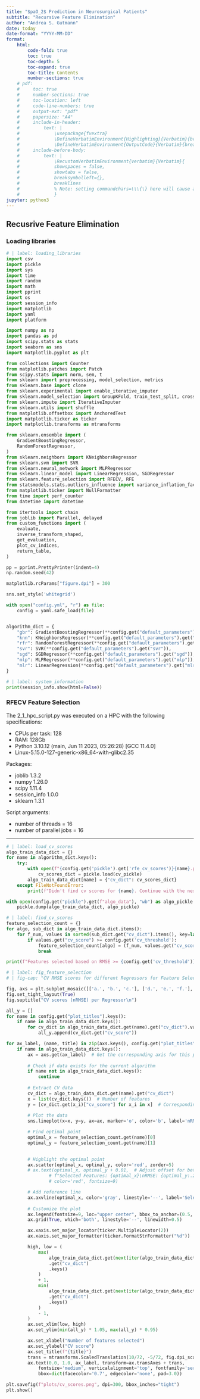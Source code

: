 ```yaml
---
title: "$paO_2$ Prediction in Neurosurgical Patients" 
subtitle: "Recursive Feature Elimination"
author: "Andrea S. Gutmann"
date: today
date-format: "YYYY-MM-DD"
format:
    html: 
        code-fold: true
        toc: true
        toc-depth: 5
        toc-expand: true
        toc-title: Contents
        number-sections: true
    # pdf:
    #     toc: true
    #     number-sections: true
    #     toc-location: left
    #     code-line-numbers: true
    #     output-ext: "pdf"
    #     papersize: "A4"
    #     include-in-header: 
    #         text: |
    #             \usepackage{fvextra}
    #             \DefineVerbatimEnvironment{Highlighting}{Verbatim}{breaklines,commandchars=\\\{\}}
    #             \DefineVerbatimEnvironment{OutputCode}{Verbatim}{breaklines,commandchars=\\\{\}}
    #     include-before-body:
    #         text: |
    #             \RecustomVerbatimEnvironment{verbatim}{Verbatim}{
    #             showspaces = false,
    #             showtabs = false,
    #             breaksymbolleft={},
    #             breaklines
    #             % Note: setting commandchars=\\\{\} here will cause an error 
    #             }
jupyter: python3
---
```

## Recusrive Feature Elimination

### Loading libraries
```python
# | label: loading_libraries
import csv
import pickle
import sys
import time
import random
import math
import pprint
import os
import session_info
import matplotlib
import yaml
import platform

import numpy as np
import pandas as pd
import scipy.stats as stats
import seaborn as sns
import matplotlib.pyplot as plt

from collections import Counter
from matplotlib.patches import Patch
from scipy.stats import norm, sem, t
from sklearn import preprocessing, model_selection, metrics
from sklearn.base import clone
from sklearn.experimental import enable_iterative_imputer
from sklearn.model_selection import GroupKFold, train_test_split, cross_val_score
from sklearn.impute import IterativeImputer
from sklearn.utils import shuffle
from matplotlib.offsetbox import AnchoredText
import matplotlib.ticker as ticker
import matplotlib.transforms as mtransforms

from sklearn.ensemble import (
    GradientBoostingRegressor,
    RandomForestRegressor,
)
from sklearn.neighbors import KNeighborsRegressor
from sklearn.svm import SVR
from sklearn.neural_network import MLPRegressor
from sklearn.linear_model import LinearRegression, SGDRegressor
from sklearn.feature_selection import RFECV, RFE
from statsmodels.stats.outliers_influence import variance_inflation_factor
from matplotlib.ticker import NullFormatter
from time import perf_counter
from datetime import datetime

from itertools import chain
from joblib import Parallel, delayed
from custom_functions import (
    evaluate,
    inverse_transform_shaped,
    get_evaluation,
    plot_cv_indices,
    return_table,
)

pp = pprint.PrettyPrinter(indent=4)
np.random.seed(42)

matplotlib.rcParams["figure.dpi"] = 300

sns.set_style('whitegrid')

with open("config.yml", "r") as file:
    config = yaml.safe_load(file)


algorithm_dict = {
    "gbr": GradientBoostingRegressor(**config.get("default_parameters").get("gbr")),
    "knn": KNeighborsRegressor(**config.get("default_parameters").get("knn")),
    "rfr": RandomForestRegressor(**config.get("default_parameters").get("rfr")),
    "svr": SVR(**config.get("default_parameters").get("svr")),
    "sgd": SGDRegressor(**config.get("default_parameters").get("sgd")),
    "mlp": MLPRegressor(**config.get("default_parameters").get("mlp")),
    "mlr": LinearRegression(**config.get("default_parameters").get("mlr")),
}

```

```python
# | label: system_information
print(session_info.show(html=False))
```

### RFECV Feature Selection

The 2_1_hpc_script.py was executed on a HPC with the following specifications:

- CPUs per task: 128
- RAM: 128Gb
- Python 3.10.12 (main, Jun 11 2023, 05:26:28) [GCC 11.4.0]
- Linux-5.15.0-127-generic-x86_64-with-glibc2.35

Packages:

- joblib              1.3.2
- numpy               1.26.0
- scipy               1.11.4
- session_info        1.0.0
- sklearn             1.3.1

Script arguments:

- number of threads = 16
- number of parallel jobs = 16

----------

```python
# | label: load_cv_scores
algo_train_data_dict = {}
for name in algorithm_dict.keys():
    try:
        with open(f"{config.get('pickle').get('rfe_cv_scores')}{name}.pickle", "rb") as cv_pickle:
            cv_scores_dict = pickle.load(cv_pickle)
        algo_train_data_dict[name] = {"cv_dict": cv_scores_dict}
    except FileNotFoundError:
        print(f"Didn't find cv scores for {name}. Continue with the next algorithm...")

with open(config.get("pickle").get(f"algo_data"), "wb") as algo_pickle:
    pickle.dump(algo_train_data_dict, algo_pickle)
```

```python
# | label: find_cv_scores
feature_selection_count = {}
for algo, sub_dict in algo_train_data_dict.items():
    for f_num, values in sorted(sub_dict.get("cv_dict").items(), key=lambda x: x[0]):
        if values.get("cv_score") >= config.get('cv_threshold'):
            feature_selection_count[algo] = (f_num, values.get("cv_score"))
            break

print(f"Features selected based on RMSE >= {config.get('cv_threshold')}:\n{feature_selection_count}")
```

```python
# | label: fig_feature_selection
# | fig-cap: "CV RMSE scores for different Regressors for Feature Selection"

fig, axs = plt.subplot_mosaic([['a.', 'b.', 'c.'], ['d.', 'e.', 'f.'], ['.', 'h.', '.']][:int(np.ceil(len(algorithm_dict.keys())/2))], layout = 'constrained', figsize=(3 * config.get('plot_size'), int(np.ceil(len(algorithm_dict.keys())/3)) * config.get('plot_size')/1.5),)
fig.set_tight_layout(True)
fig.suptitle("CV scores (nRMSE) per Regressor\n")

all_y = []
for name in config.get("plot_titles").keys():
    if name in algo_train_data_dict.keys():
        for cv_dict in algo_train_data_dict.get(name).get("cv_dict").values():
            all_y.append(cv_dict.get("cv_score"))

for ax_label, (name, title) in zip(axs.keys(), config.get("plot_titles").items()):
    if name in algo_train_data_dict.keys():
        ax = axs.get(ax_label)  # Get the corresponding axis for this plot
        
        # Check if data exists for the current algorithm
        if name not in algo_train_data_dict.keys():
            continue
        
        # Extract CV data
        cv_dict = algo_train_data_dict.get(name).get("cv_dict")
        x = list(cv_dict.keys())  # Number of features
        y = [cv_dict.get(x_i)["cv_score"] for x_i in x]  # Corresponding RMSE values
        
        # Plot the data
        sns.lineplot(x=x, y=y, ax=ax, marker='o', color='b', label='nRMSE')

        # Find optimal point
        optimal_x = feature_selection_count.get(name)[0]
        optimal_y = feature_selection_count.get(name)[1]

        
        # Highlight the optimal point
        ax.scatter(optimal_x, optimal_y, color='red', zorder=5)
        # ax.text(optimal_x, optimal_y + 0.01,  # Adjust offset for better visibility
                # f"Selected Features: {optimal_x}\nRMSE: {optimal_y:.2f}", 
                # color='red', fontsize=9)

        # Add reference line
        ax.axvline(optimal_x, color='gray', linestyle='--', label='Selected Features')
        
        # Customize the plot
        ax.legend(fontsize=9, loc="upper center", bbox_to_anchor=(0.5, -0.30), ncol=2,)
        ax.grid(True, which='both', linestyle='--', linewidth=0.5)

        ax.xaxis.set_major_locator(ticker.MultipleLocator(2))
        ax.xaxis.set_major_formatter(ticker.FormatStrFormatter("%d"))

        high, low = (
            max(
                algo_train_data_dict.get(next(iter(algo_train_data_dict)))
                .get("cv_dict")
                .keys()
            )
            + 1,
            min(
                algo_train_data_dict.get(next(iter(algo_train_data_dict)))
                .get("cv_dict")
                .keys()
            )
            - 1,
        )
        ax.set_xlim(low, high)
        ax.set_ylim(min(all_y) * 1.05, max(all_y) * 0.95)

        ax.set_xlabel("Number of features selected")
        ax.set_ylabel("CV score")
        ax.set_title(f"{title}")
        trans = mtransforms.ScaledTranslation(10/72, -5/72, fig.dpi_scale_trans)
        ax.text(0.0, 1.0, ax_label, transform=ax.transAxes + trans,
            fontsize='medium', verticalalignment='top', fontfamily='serif',
            bbox=dict(facecolor='0.7', edgecolor='none', pad=3.0))

plt.savefig(f"plots/cv_scores.png", dpi=300, bbox_inches="tight")
plt.show()
```
